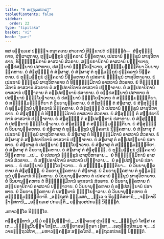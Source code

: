 ```yaml
---
title: "9 ອຕ຺ຖວສປກຣຓ"
tableOfContents: false
sidebar:
  order: 22
type: "tipitaka"
basket: "vi"
book: "pari"
---
```



<DynamicBreadcrumb />

<Division number="334" book="pari">

<Paragraph number="1604" book="pari">
ທສ ອຕ຺ຖວເສ ປຏິຈ຺ຈ ຕຖາຄເຕນ ສາວການໍ ສິກ຺ຂາປທໍ ປຎ຺ຎຕ຺ຕໍ—  ສໍຆສຸຏ຺ຐຸຕາຍ, ສໍຆຜາສຸຕາຍ, ທຸມ຺ມງ຺ກູນໍ ປຸຄ຺ຄລານໍ ນິຄ຺ຄຫາຍ, ເປສລານໍ ຠິກ຺ຂູນໍ ຜາສຸວິຫາຣາຍ, ທິຏ຺ຐຘມ຺ມິການໍ ອາສວານໍ ສໍວຣາຍ, ສມ຺ປຣາຍິການໍ ອາສວານໍ ປຏິຆາຕາຍ, ອປ຺ປສນ຺ນານໍ ປສາທາຍ, ປສນ຺ນານໍ ຠິຍ຺ໂຍຠາວາຍ, ສທ຺ຘມ຺ມຏ຺ຐິຕິຍາ ວິນຍານຸຄ຺ຄຫາຍ.
</Paragraph>

<Paragraph number="1605" book="pari">
ຍໍ ສໍຆສຸຏ຺ຐຸ ຕໍ ສໍຆຜາສຸ. ຍໍ ສໍຆຜາສຸ ຕໍ ທຸມ຺ມງ຺ກູນໍ ປຸຄ຺ຄລານໍ ນິຄ຺ຄຫາຍ. ຍໍ ທຸມ຺ມງ຺ກູນໍ ປຸຄ຺ຄລານໍ ນິຄ຺ຄຫາຍ ຕໍ ເປສລານໍ ຠິກ຺ຂູນໍ ຜາສຸວິຫາຣາຍ. ຍໍ ເປສລານໍ ຠິກ຺ຂູນໍ ຜາສຸວິຫາຣາຍ ຕໍ ທິຏ຺ຐຘມ຺ມິການໍ ອາສວານໍ ສໍວຣາຍ. ຍໍ ທິຏ຺ຐຘມ຺ມິການໍ ອາສວານໍ ສໍວຣາຍ ຕໍ ສມ຺ປຣາຍິການໍ ອາສວານໍ ປຏິຆາຕາຍ. ຍໍ ສມ຺ປຣາຍິການໍ ອາສວານໍ ປຏິຆາຕາຍ ຕໍ ອປ຺ປສນ຺ນານໍ ປສາທາຍ. ຍໍ ອປ຺ປສນ຺ນານໍ ປສາທາຍ ຕໍ ປສນ຺ນານໍ ຠິຍ຺ໂຍຠາວາຍ. ຍໍ ປສນ຺ນານໍ ຠິຍ຺ໂຍຠາວາຍ ຕໍ ສທ຺ຘມ຺ມຏ຺ຐິຕິຍາ. ຍໍ ສທ຺ຘມ຺ມຏ຺ຐິຕິຍາ ຕໍ ວິນຍານຸຄ຺ຄຫາຍ.
</Paragraph>

<Paragraph number="1606" book="pari">
ຍໍ ສໍຆສຸຏ຺ຐຸ ຕໍ ສໍຆຜາສຸ. ຍໍ ສໍຆສຸຏ຺ຐຸ ຕໍ ທຸມ຺ມງ຺ກູນໍ ປຸຄ຺ຄລານໍ ນິຄ຺ຄຫາຍ. ຍໍ ສໍຆສຸຏ຺ຐຸ ຕໍ ເປສລານໍ ຠິກ຺ຂູນໍ ຜາສຸວິຫາຣາຍ. ຍໍ ສໍຆສຸຏ຺ຐຸ ຕໍ ທິຏ຺ຐຘມ຺ມິການໍ ອາສວານໍ ສໍວຣາຍ. ຍໍ ສໍຆສຸຏ຺ຐຸ ຕໍ ສມ຺ປຣາຍິການໍ ອາສວານໍ ປຏິຆາຕາຍ. ຍໍ ສໍຆສຸຏ຺ຐຸ ຕໍ ອປ຺ປສນ຺ນານໍ ປສາທາຍ. ຍໍ ສໍຆສຸຏ຺ຐຸ ຕໍ ປສນ຺ນານໍ ຠິຍ຺ໂຍຠາວາຍ. ຍໍ ສໍຆສຸຏ຺ຐຸ ຕໍ ສທ຺ຘມ຺ມຏ຺ຐິຕິຍາ. ຍໍ ສໍຆສຸຏ຺ຐຸ ຕໍ ວິນຍານຸຄ຺ຄຫາຍ.
</Paragraph>

<Paragraph number="1607" book="pari">
ຍໍ ສໍຆຜາສຸ ຕໍ ທຸມ຺ມງ຺ກູນໍ ປຸຄ຺ຄລານໍ ນິຄ຺ຄຫາຍ. ຍໍ ສໍຆຜາສຸ ຕໍ ເປສລານໍ ຠິກ຺ຂູນໍ ຜາສຸວິຫາຣາຍ. ຍໍ ສໍຆຜາສຸ ຕໍ ທິຏ຺ຐຘມ຺ມິການໍ ອາສວານໍ ສໍວຣາຍ. ຍໍ ສໍຆຜາສຸ ຕໍ ສມ຺ປຣາຍິການໍ ອາສວານໍ ປຏິຆາຕາຍ. ຍໍ ສໍຆຜາສຸ ຕໍ ອປ຺ປສນ຺ນານໍ ປສາທາຍ. ຍໍ ສໍຆຜາສຸ ຕໍ ປສນ຺ນານໍ ຠິຍ຺ໂຍຠາວາຍ. ຍໍ ສໍຆຜາສຸ ຕໍ ສທ຺ຘມ຺ມຏ຺ຐິຕິຍາ. ຍໍ ສໍຆຜາສຸ ຕໍ ວິນຍານຸຄ຺ຄຫາຍ. ຍໍ ສໍຆຜາສຸ ຕໍ ສໍຆສຸຏ຺ຐຸ.
</Paragraph>

<Paragraph number="1608" book="pari">
ຍໍ ທຸມ຺ມງ຺ກູນໍ ປຸຄ຺ຄລານໍ ນິຄ຺ຄຫາຍ …ເປ…  ຍໍ ເປສລານໍ ຠິກ຺ຂູນໍ ຜາສຸວິຫາຣາຍ…  ຍໍ ທິຏ຺ຐຘມ຺ມິການໍ ອາສວານໍ ສໍວຣາຍ…  ຍໍ ສມ຺ປຣາຍິການໍ ອາສວານໍ ປຏິຆາຕາຍ…  ຍໍ ອປ຺ປສນ຺ນານໍ ປສາທາຍ…  ຍໍ ປສນ຺ນານໍ ຠິຍ຺ໂຍຠາວາຍ…  ຍໍ ສທ຺ຘມ຺ມຏ຺ຐິຕິຍາ…  ຍໍ ວິນຍານຸຄ຺ຄຫາຍ ຕໍ ສໍຆສຸຏ຺ຐຸ. ຍໍ ວິນຍານຸຄ຺ຄຫາຍ ຕໍ ສໍຆຜາສຸ. ຍໍ ວິນຍານຸຄ຺ຄຫາຍ ຕໍ ທຸມ຺ມງ຺ກູນໍ ປຸຄ຺ຄລານໍ ນິຄ຺ຄຫາຍ. ຍໍ ວິນຍານຸຄ຺ຄຫາຍ ຕໍ ເປສລານໍ ຠິກ຺ຂູນໍ ຜາສຸວິຫາຣາຍ. ຍໍ ວິນຍານຸຄ຺ຄຫາຍ ຕໍ ທິຏ຺ຐຘມ຺ມິການໍ ອາສວານໍ ສໍວຣາຍ. ຍໍ ວິນຍານຸຄ຺ຄຫາຍ ຕໍ ສມ຺ປຣາຍິການໍ ອາສວານໍ ປຏິຆາຕາຍ. ຍໍ ວິນຍານຸຄ຺ຄຫາຍ ຕໍ ອປ຺ປສນ຺ນານໍ ປສາທາຍ. ຍໍ ວິນຍານຸຄ຺ຄຫາຍ ຕໍ ປສນ຺ນານໍ ຠິຍ຺ໂຍຠາວາຍ. ຍໍ ວິນຍານຸຄ຺ຄຫາຍ ຕໍ ສທ຺ຘມ຺ມຏ຺ຐິຕິຍາຕິ.
</Paragraph>

<Paragraph number="1609" type="verses" book="pari">
_ອຕ຺ຖສຕໍ ຘມ຺ມສຕໍ,_  
_ທ຺ເວ ຈ ນິຣຸຕ຺ຕິສຕານິ;_  
_ຈຕ຺ຕາຣິ ຎາຓສຕານິ,_  
_ອຕ຺ຖວເສ ປກຣເຓຕິ._  


</Paragraph>
</Division>

<Paragraph number="1610" type="center" book="pari">
ອຕ຺ຖວສປກຣຓໍ ນິຏ຺ຐິຕໍ.

  
ມຫາວຄ຺ໂຄ ນິຏ຺ຐິໂຕ.



</Paragraph>

<Paragraph number="1611" type="center" book="pari">
ຕສ຺ສຸທ຺ທານໍ


</Paragraph>

<Paragraph number="1612" type="verses" book="pari">
_ປຐມໍ ອຏ຺ຐປຸຈ຺ຉາຍໍ,_  
_ປຈ຺ຈເຍສຸ ປຸນຏ຺ຐ ຈ;_  
_ຠິກ຺ຂູນໍ ໂສຬສ ເອເຕ,_  
_ຠິກ຺ຂຸນີນຎ຺ຈ ໂສຬສ._  

</Paragraph>

<Paragraph number="1613" type="verses" book="pari">
_ເປຍ຺ຍາລອນ຺ຕຣາ ເຠທາ,_  
_ເອກຸຕ຺ຕຣິກເມວ ຈ;_  
_ປວາຣຓຕ຺ຖວສິກາ,_  
_ມຫາວຄ຺ຄສ຺ສ ສງ຺ຄໂຫຕິ._  


</Paragraph>

<Paragraph number="1614" type="center" book="pari">
ອຕ຺ຖວສປກຣຓໍ ນິຏ຺ຐິຕໍ.
</Paragraph>